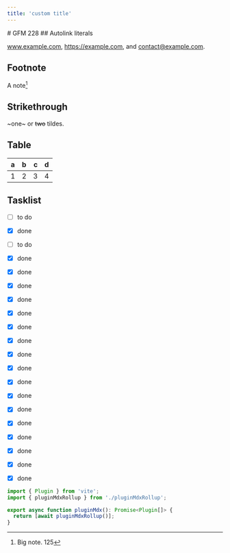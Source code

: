 ```yaml
---
title: 'custom title'
---
```


<Counter />
# GFM
228
## Autolink literals

www.example.com, https://example.com, and contact@example.com.

## Footnote

A note[^1]

[^1]: Big note. 125

## Strikethrough

~one~ or ~~two~~ tildes.

## Table

| a   | b    |    c |   d   |
| --- | :--- | ---: | :---: |
| 1   | 2    |    3 |   4   |

## Tasklist

- [ ] to do
- [x] done
- [ ] to do
- [x] done
- [x] done
- [x] done
- [x] done
- [x] done
- [x] done
- [x] done
- [x] done
- [x] done
- [x] done
- [x] done
- [x] done
- [x] done
- [x] done
- [x] done
- [x] done
- [x] done


```ts
import { Plugin } from 'vite';
import { pluginMdxRollup } from './pluginMdxRollup';

export async function pluginMdx(): Promise<Plugin[]> {
  return [await pluginMdxRollup()];
}
```